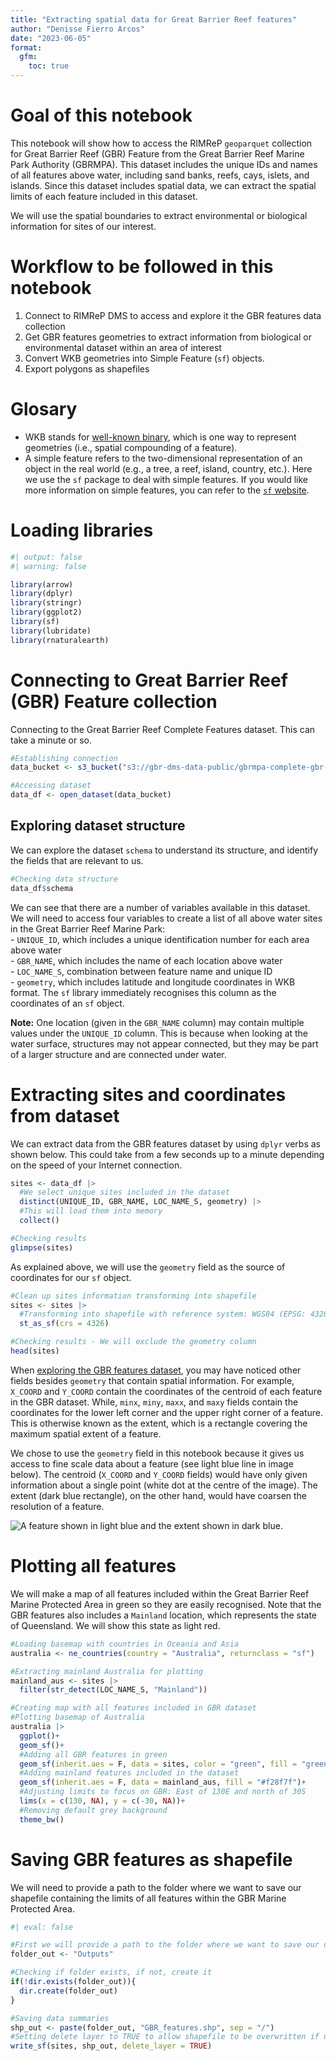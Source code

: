```yaml
---
title: "Extracting spatial data for Great Barrier Reef features"
author: "Denisse Fierro Arcos"
date: "2023-06-05"
format: 
  gfm:
    toc: true
---
```


# Goal of this notebook

This notebook will show how to access the RIMReP `geoparquet` collection for Great Barrier Reef (GBR) Feature from the Great Barrier Reef Marine Park Authority (GBRMPA). This dataset includes the unique IDs and names of all features above water, including sand banks, reefs, cays, islets, and islands. Since this dataset includes spatial data, we can extract the spatial limits of each feature included in this dataset.  
  
We will use the spatial boundaries to extract environmental or biological information for sites of our interest.  

# Workflow to be followed in this notebook
1. Connect to RIMReP DMS to access and explore it the GBR features data collection  
2. Get GBR features geometries to extract information from biological or environmental dataset within an area of interest  
3. Convert WKB geometries into Simple Feature (`sf`) objects. 
4. Export polygons as shapefiles  

# Glosary
* WKB stands for [well-known binary](https://loc.gov/preservation/digital/formats/fdd/fdd000549.shtml), which is one way to represent geometries (i.e., spatial compounding of a feature).  
* A simple feature refers to the two-dimensional representation of an object in the real world (e.g., a tree, a reef, island, country, etc.). Here we use the `sf` package to deal with simple features. If you would like more information on simple features, you can refer to the [`sf` website](https://r-spatial.github.io/sf/articles/sf1.html#what-is-a-feature).  

# Loading libraries
  
```r
#| output: false
#| warning: false

library(arrow)
library(dplyr)
library(stringr)
library(ggplot2)
library(sf)
library(lubridate)
library(rnaturalearth)
```

# Connecting to Great Barrier Reef (GBR) Feature collection

Connecting to the Great Barrier Reef Complete Features dataset. This can take a minute or so.

```r
#Establishing connection
data_bucket <- s3_bucket("s3://gbr-dms-data-public/gbrmpa-complete-gbr-features/data.parquet")

#Accessing dataset
data_df <- open_dataset(data_bucket)
```

## Exploring dataset structure

We can explore the dataset `schema` to understand its structure, and identify the fields that are relevant to us.

```r
#Checking data structure
data_df$schema
```
  
We can see that there are a number of variables available in this dataset. We will need to access four variables to create a list of all above water sites in the Great Barrier Reef Marine Park:  
- `UNIQUE_ID`, which includes a unique identification number for each area above water  
- `GBR_NAME`, which includes the name of each location above water  
- `LOC_NAME_S`, combination between feature name and unique ID  
- `geometry`, which includes latitude and longitude coordinates in WKB format. The `sf` library immediately recognises this column as the coordinates of an `sf` object.  
  
**Note:** One location (given in the `GBR_NAME` column) may contain multiple values under the `UNIQUE_ID` column. This is because when looking at the water surface, structures may not appear connected, but they may be part of a larger structure and are connected under water.  
  
# Extracting sites and coordinates from dataset
We can extract data from the GBR features dataset by using `dplyr` verbs as shown below. This could take from a few seconds up to a minute depending on the speed of your Internet connection.
  
```r
sites <- data_df |> 
  #We select unique sites included in the dataset
  distinct(UNIQUE_ID, GBR_NAME, LOC_NAME_S, geometry) |>
  #This will load them into memory
  collect()

#Checking results
glimpse(sites)
```
  
As explained above, we will use the `geometry` field as the source of coordinates for our `sf` object.  
  
```r
#Clean up sites information transforming into shapefile
sites <- sites |>
  #Transforming into shapefile with reference system: WGS84 (EPSG: 4326)
  st_as_sf(crs = 4326)

#Checking results - We will exclude the geometry column
head(sites)
```
  
When [exploring the GBR features dataset](#exploring-dataset-structure), you may have noticed other fields besides `geometry` that contain spatial information. For example, `X_COORD` and `Y_COORD` contain the coordinates of the centroid of each feature in the GBR dataset. While, `minx`, `miny`, `maxx`, and `maxy` fields contain the coordinates for the lower left corner and the upper right corner of a feature. This is otherwise known as the extent, which is a rectangle covering the maximum spatial extent of a feature. 
  
We chose to use the `geometry` field in this notebook because it gives us access to fine scale data about a feature (see light blue line in image below). The centroid (`X_COORD` and `Y_COORD` fields) would have only given information about a single point (white dot at the centre of the image). The extent (dark blue rectangle), on the other hand, would have coarsen the resolution of a feature.  
    
![A feature shown in light blue and the extent shown in dark blue](../images/extent_geom.jpeg).
  
# Plotting all features 
We will make a map of all features included within the Great Barrier Reef Marine Protected Area in green so they are easily recognised. Note that the GBR features also includes a `Mainland` location, which represents the state of Queensland. We will show this state as light red.  
  
```r
#Loading basemap with countries in Oceania and Asia
australia <- ne_countries(country = "Australia", returnclass = "sf")

#Extracting mainland Australia for plotting
mainland_aus <- sites |> 
  filter(str_detect(LOC_NAME_S, "Mainland"))

#Creating map with all features included in GBR dataset
#Plotting basemap of Australia
australia |> 
  ggplot()+
  geom_sf()+
  #Adding all GBR features in green
  geom_sf(inherit.aes = F, data = sites, color = "green", fill = "green")+
  #Adding mainland features included in the dataset
  geom_sf(inherit.aes = F, data = mainland_aus, fill = "#f28f7f")+
  #Adjusting limits to focus on GBR: East of 130E and north of 30S
  lims(x = c(130, NA), y = c(-30, NA))+
  #Removing default grey background
  theme_bw()
```

# Saving GBR features as shapefile
We will need to provide a path to the folder where we want to save our shapefile containing the limits of all features within the GBR Marine Protected Area.

```r
#| eval: false

#First we will provide a path to the folder where we want to save our data
folder_out <- "Outputs"

#Checking if folder exists, if not, create it
if(!dir.exists(folder_out)){
  dir.create(folder_out)
}

#Saving data summaries
shp_out <- paste(folder_out, "GBR_features.shp", sep = "/")
#Setting delete layer to TRUE to allow shapefile to be overwritten if needed
write_sf(sites, shp_out, delete_layer = TRUE)
```
